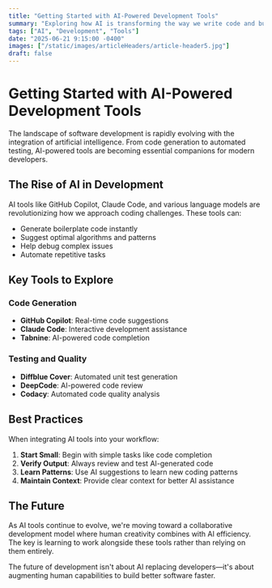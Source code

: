 ```yaml
---
title: "Getting Started with AI-Powered Development Tools"
summary: "Exploring how AI is transforming the way we write code and build applications. A look at the latest tools and techniques that are changing the development landscape."
tags: ["AI", "Development", "Tools"]
date: "2025-06-21 9:15:00 -0400"
images: ["/static/images/articleHeaders/article-header5.jpg"]
draft: false
---
```


# Getting Started with AI-Powered Development Tools

The landscape of software development is rapidly evolving with the integration of artificial intelligence. From code generation to automated testing, AI-powered tools are becoming essential companions for modern developers.

## The Rise of AI in Development

AI tools like GitHub Copilot, Claude Code, and various language models are revolutionizing how we approach coding challenges. These tools can:

- Generate boilerplate code instantly
- Suggest optimal algorithms and patterns
- Help debug complex issues
- Automate repetitive tasks

## Key Tools to Explore

### Code Generation
- **GitHub Copilot**: Real-time code suggestions
- **Claude Code**: Interactive development assistance
- **Tabnine**: AI-powered code completion

### Testing and Quality
- **Diffblue Cover**: Automated unit test generation
- **DeepCode**: AI-powered code review
- **Codacy**: Automated code quality analysis

<AdSense adSlot="MID_CONTENT_SLOT_2" adFormat="horizontal" />

## Best Practices

When integrating AI tools into your workflow:

 1. **Start Small**: Begin with simple tasks like code completion
 2. **Verify Output**: Always review and test AI-generated code
 3. **Learn Patterns**: Use AI suggestions to learn new coding patterns
 4. **Maintain Context**: Provide clear context for better AI assistance

## The Future

As AI tools continue to evolve, we're moving toward a collaborative development model where human creativity combines with AI efficiency. The key is learning to work alongside these tools rather than relying on them entirely.

The future of development isn't about AI replacing developers—it's about augmenting human capabilities to build better software faster.